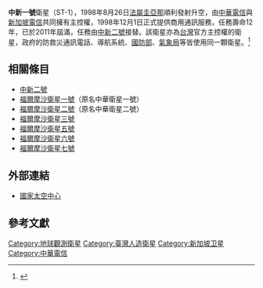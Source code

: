 '''中新一號'''衛星（ST-1），1998年8月26日[[法屬圭亞那|法屬圭亞那]]順利發射升空，由[[中華電信|中華電信]]與[[新加坡電信|新加坡電信]]共同擁有主控權，1998年12月1日正式提供商用通訊服務，任務壽命12年，已於2011年屆滿，任務由[[中新二號|中新二號]]接替。該衛星亦為[[台灣|台灣]]官方主控權的衛星，政府的防救災通訊電話、導航系統、[[中華民國國防部|國防部]]、[[交通部中央氣象局|氣象局]]等皆使用同一顆衛星。<ref>{{cite web | url=http://www.epochtimes.com/b5/9/10/6/n2679403.htm | title=中共干擾衛星頻道 台國安拉警報 | work=大紀元新聞網 | accessdate=2019年7月18日 | archive-date=2010年2月1日 | archive-url=https://web.archive.org/web/20100201090445/http://www.epochtimes.com/b5/9/10/6/n2679403.htm | dead-url=no }}</ref>

==相關條目==
*[[中新二號|中新二號]]
*[[福爾摩沙衛星一號|福爾摩沙衛星一號]]（原名中華衛星一號）
*[[福爾摩沙衛星二號|福爾摩沙衛星二號]]（原名中華衛星二號） 
*[[福爾摩沙衛星三號|福爾摩沙衛星三號]]
*[[福爾摩沙衛星五號|福爾摩沙衛星五號]]
*[[福爾摩沙衛星六號|福爾摩沙衛星六號]]
*[[福爾摩沙衛星七號|福爾摩沙衛星七號]]

==外部連結==
*[https://web.archive.org/web/19971210220516/http://www.nspo.gov.tw/ 國家太空中心]

==參考文獻==
{{Reflist|2}}

{{臺灣太空計畫}}

[[Category:地球觀測衛星|Category:地球觀測衛星]]
[[Category:臺灣人造衛星|Category:臺灣人造衛星]]
[[Category:新加坡卫星|Category:新加坡卫星]]
[[Category:中華電信|Category:中華電信]]